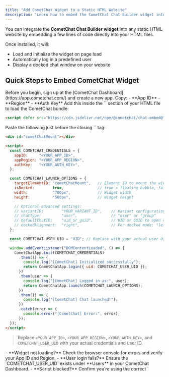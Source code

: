 ```yaml
---
title: "Add CometChat Widget to a Static HTML Website"
description: "Learn how to embed the CometChat Chat Builder widget into a basic HTML website using script and DOM integration."
---
```



You can integrate the **CometChat Chat Builder widget** into any static HTML website by embedding a few lines of code directly into your HTML files.

Once installed, it will:
- Load and initialize the widget on page load  
- Automatically log in a predefined user  
- Display a docked chat window on your website  

## Quick Steps to Embed CometChat Widget

<Steps>

  <Step title="Register on CometChat & Gather Your Keys">
Before you begin, sign up at the [CometChat Dashboard](https://app.cometchat.com/) and create a new app. Copy:
- **App ID**  
- **Region**  
- **Auth Key**
</Step>

  <Step title="Include the Chat-Embed Script in `<head>`">
Add this inside the `<head>` section of your HTML file to load the CometChat bundle:

```html
<script defer src="https://cdn.jsdelivr.net/npm/@cometchat/chat-embed@latest/dist/main.js"></script>
```
  </Step>

  <Step title="Embed & Initialize the Widget in `<body>`">
Paste the following just before the closing `</body>` tag:

```html lines highlight={5-7, 23}
<div id="cometChatMount"></div>

<script>
  const COMETCHAT_CREDENTIALS = {
    appID:     "<YOUR_APP_ID>",
    appRegion: "<YOUR_APP_REGION>",
    authKey:   "<YOUR_AUTH_KEY>",
  };

  const COMETCHAT_LAUNCH_OPTIONS = {
    targetElementID: "cometChatMount",   // Element ID to mount the widget
    isDocked:        true,               // true = floating bubble, false = embedded
    width:           "700px",            // Widget width
    height:          "500px",            // Widget height

    // Optional advanced settings:
    // variantID:        "YOUR_VARIANT_ID",    // Variant configuration ID
    // chatType:         "user",               // "user" or "group"
    // defaultChatID:    "uid_or_guid",        // UID or GUID to open chat by default
    // dockedAlignment:  "right",              // For docked mode: "left" or "right"
  };

  const COMETCHAT_USER_UID = "UID"; // Replace with your actual user UID

  window.addEventListener("DOMContentLoaded", () => {
    CometChatApp.init(COMETCHAT_CREDENTIALS)
      .then(() => {
        console.log("[CometChat] Initialized successfully");
        return CometChatApp.login({ uid: COMETCHAT_USER_UID });
      })
      .then(user => {
        console.log("[CometChat] Logged in as:", user);
        return CometChatApp.launch(COMETCHAT_LAUNCH_OPTIONS);
      })
      .then(() => {
        console.log("[CometChat] Chat launched!");
      })
      .catch(error => {
        console.error("[CometChat] Error:", error);
      });
  });
</script>
```

> Replace `<YOUR_APP_ID>`, `<YOUR_APP_REGION>`, `<YOUR_AUTH_KEY>`, and `COMETCHAT_USER_UID` with your actual credentials and user ID.
  </Step>

<Step title="Troubleshooting">
- **Widget not loading?** Check the browser console for errors and verify your App ID and Region.  
- **User login fails?** Ensure the `COMETCHAT_USER_UID` exists under **Users** in your CometChat Dashboard.  
- **Script blocked?** Confirm you’re using the correct `<script>` URL and that no CSP or ad-blockers are preventing it.
</Step>

</Steps>

---

<AdvancedJSAPIs />

---

## Need Help?

If you have questions or run into issues, reach out to [CometChat Support](https://www.cometchat.com/contact).
